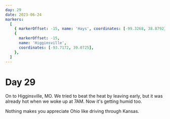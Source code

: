 ```yaml
---
day: 29
date: 2023-06-24
markers:
  [
    { markerOffset: -15, name: 'Hays', coordinates: [-99.3268, 38.8792] },
    {
      markerOffset: -15,
      name: 'Higginsville',
      coordinates: [-93.7172, 39.0725],
    },
  ]
---
```


# Day 29

On to Higginsville, MO. We tried to beat the heat by leaving early, but it was already hot when we woke up at 7AM. Now it's getting humid too.

Nothing makes you appreciate Ohio like driving through Kansas.
